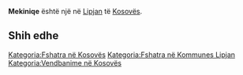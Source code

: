 {{Fshat në 
 | Emri                = Mekiniqe
 | EmriAlt                = 
 | NAME_SHORT_FORM=      
 | NAME_GENERIC=      
 | NAME_SORT_NAME_RO=      MEKINIQE
 | FULL_NAME_RO = Mekiniqe
 | FULL_NAME_ND_RO=Mekiniqe
 | SORT_NAME_RG=MEKINIQE
 | FULL_NAME_RG=Mekiniqe
 | FULL_NAME_ND_RG=Mekiniqe
 | SRP_NAME_SHORT_FORM=      
 | SRP_NAME_GENERIC=      
 | SRP_NAME_SORT_NAME_RO=      
 | SRP_FULL_NAME_RO = 
 | SRP_FULL_NAME_ND_RO=
 | SRP_SORT_NAME_RG=
 | SRP_FULL_NAME_RG=
 | SRP_FULL_NAME_ND_RG=
 | Emri (Rasa dhanore) = 
 | Figura              = 
 | Shteti              = Kosovo
 | Komuna              = Lipjan
 | Kodi postar         = 
 | Sipërfaqja          = 

 | Popullsia           = 

 | Regj. i popullsisë  = 
 | Dend. e popullsisë  = 
 | Faqja zyrtare       = 
 <!--- Koordinatat ----> 
 | Gjerësia            = 43.152778
 | Gjatësia            = 20.783333
 | Lartësia            = 
}}
'''Mekiniqe''' është një [[]] në [[Lipjan]] të [[Kosovës]].

<!-- == Gjeografia == -->
<!-- == Historia == -->
<!-- == Demografia == -->
== Shih edhe ==
{{Komuna Lipjan}}
{{Kosovo-Administrata-Cung}}

[[Kategoria:Fshatra në Kosovës]]
[[Kategoria:Fshatra në Kommunes Lipjan]]
[[Kategoria:Vendbanime në Kosovës]]